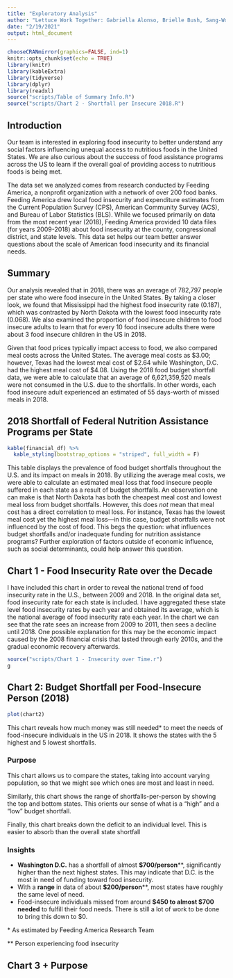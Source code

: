 ```yaml
---
title: "Exploratory Analysis"
author: "Lettuce Work Together: Gabriella Alonso, Brielle Bush, Sang-Won Yu, Maynard Maynard-Zhang"
date: "2/19/2021"
output: html_document
---
```

```r
chooseCRANmirror(graphics=FALSE, ind=1)
knitr::opts_chunk$set(echo = TRUE)
library(knitr)
library(kableExtra)
library(tidyverse)
library(dplyr)
library(readxl)
source("scripts/Table of Summary Info.R")
source("scripts/Chart 2 - Shortfall per Insecure 2018.R")
```

## Introduction
  Our team is interested in exploring food insecurity to better understand any social factors influencing unequal access to nutritious foods in the United States. We are also curious about the success of food assistance programs across the US to learn if the overall goal of providing access to nutritious foods is being met. 
  
  The data set we analyzed comes from research conducted by Feeding America, a nonprofit organization with a network of over 200 food banks. Feeding America drew local food insecurity and expenditure estimates from the Current Population Survey (CPS), American Community Survey (ACS), and Bureau of Labor Statistics (BLS). While we focused primarily on data from the most recent year (2018), Feeding America provided 10 data files (for years 2009-2018) about food insecurity at the county, congressional district, and state levels. This data set helps our team better answer questions about the scale of American food insecurity and its financial needs. 

## Summary 
  Our analysis revealed that in 2018, there was an average of 782,797 people per state who were food insecure in the United States. By taking a closer look, we found that Mississippi had the highest food insecurity rate (0.187), which was contrasted by North Dakota with the lowest food insecurity rate (0.068). We also examined the proportion of food insecure children to food insecure adults to learn that for every 10 food insecure adults there were about 3 food insecure children in the US in 2018. 

  Given that food prices typically impact access to food, we also compared meal costs across the United States. The average meal costs as $3.00; however, Texas had the lowest meal cost of $2.64 while Washington, D.C. had the highest meal cost of $4.08. Using the 2018 food budget shortfall data, we were able to calculate that an average of 6,621,359,520 meals were not consumed in the U.S. due to the shortfalls. In other words, each food insecure adult experienced an estimated of 55 days-worth of missed meals in 2018. 

## 2018 Shortfall of Federal Nutrition Assistance Programs per State 
```r
kable(financial_df) %>% 
  kable_styling(bootstrap_options = "striped", full_width = F)
```

This table displays the prevalence of food budget shortfalls throughout the U.S. and its impact on meals in 2018. By utilizing the average meal costs, we were able to calculate an estimated meal loss that food insecure people suffered in each state as a result of budget shortfalls. An observation one can make is that North Dakota has both the cheapest meal cost and lowest meal loss from budget shortfalls. However, this does _not_ mean that meal cost has a direct correlation to meal loss. For instance, Texas has the lowest meal cost yet the highest meal loss—in this case, budget shortfalls were not influenced by the cost of food. This begs the question: what influences budget shortfalls and/or inadequate funding for nutrition assistance programs? Further exploration of factors outside of economic influence, such as social determinants, could help answer this question. 

## Chart 1 - Food Insecurity Rate over the Decade

I have included this chart in order to reveal the national trend of food
insecurity rate in the U.S., between 2009 and 2018. In the original data set,
food insecurity rate for each state is included. I have aggregated these state
level food insecurity rates by each year and obtained its average, which is the
national average of food insecurity rate each year. In the chart we can see that
the rate sees an increase from 2009 to 2011, then sees a decline until 2018. 
One possible explanation for this may be the economic impact caused by the 2008
financial crisis that lasted through early 2010s, and the gradual economic 
recovery afterwards. 
```r
source("scripts/Chart 1 - Insecurity over Time.r")
g
```


## Chart 2: Budget Shortfall per Food-Insecure Person (2018)
```r
plot(chart2)
```

This chart reveals how much money was still needed* to meet the needs of food-insecure individuals in the US in 2018. It shows the states with the 5 highest and 5 lowest shortfalls.

### Purpose
This chart allows us to compare the states, taking into account varying population, so that we might see which ones are most and least in need.

Similarly, this chart shows the range of shortfalls-per-person by showing the top and bottom states. This orients our sense of what is a "high" and a "low" budget shortfall.

Finally, this chart breaks down the deficit to an individual level. This is easier to absorb than the overall state shortfall

### Insights
- **Washington D.C.** has a shortfall of almost **$700/person****, significantly higher than the next highest states. This may indicate that D.C. is the most in need of funding toward food insecurity.
- With a **range** in data of about **$200/person****, most states have roughly the same level of need.
- Food-insecure individuals missed from around **$450 to almost $700 needed** to fulfill their food needs. There is still a lot of work to be done to bring this down to $0.

\* As estimated by Feeding America Research Team

** Person experiencing food insecurity

## Chart 3 + Purpose


